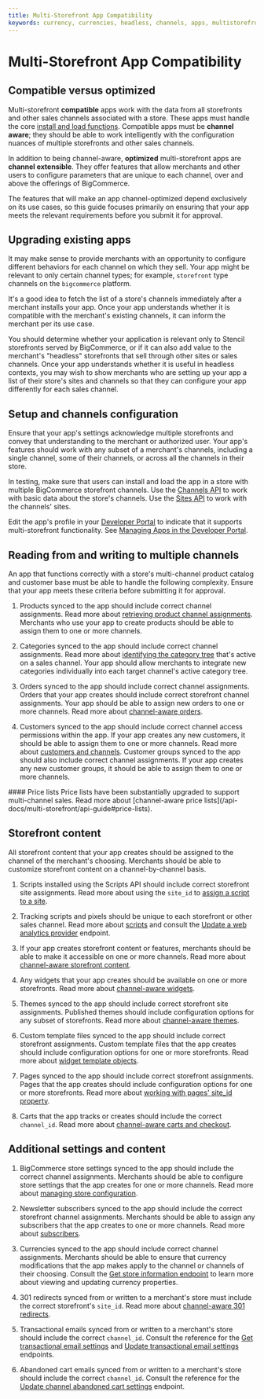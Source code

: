 ```yaml
---
title: Multi-Storefront App Compatibility
keywords: currency, currencies, headless, channels, apps, multistorefront, msf
---
```


# Multi-Storefront App Compatibility

## Compatible versus optimized

Multi-storefront **compatible** apps work with the data from all storefronts and other sales channels associated with a store. These apps must handle the core [install and load functions](/api-docs/apps/guide/callbacks). Compatible apps must be **channel aware**; they should be able to work intelligently with the configuration nuances of multiple storefronts and other sales channels.

In addition to being channel-aware, **optimized** multi-storefront apps are **channel extensible**. They offer features that allow merchants and other users to configure parameters that are unique to each channel, over and above the offerings of BigCommerce. 

The features that will make an app channel-optimized depend exclusively on its use cases, so this guide focuses primarily on ensuring that your app meets the relevant requirements before you submit it for approval.

## Upgrading existing apps

It may make sense to provide merchants with an opportunity to configure different behaviors for each channel on which they sell. Your app might be relevant to only certain channel types; for example, `storefront` type channels on the `bigcommerce` platform. 

It's a good idea to fetch the list of a store's channels immediately after a merchant installs your app. Once your app understands whether it is compatible with the merchant's existing channels, it can inform the merchant per its use case.

You should determine whether your application is relevant only to Stencil storefronts served by BigCommerce, or if it can also add value to the merchant's "headless" storefronts that sell through other sites or sales channels. Once your app understands whether it is useful in headless contexts, you may wish to show merchants who are setting up your app a list of their store's sites and channels so that they can configure your app differently for each sales channel.

## Setup and channels configuration

Ensure that your app's settings acknowledge multiple storefronts and convey that understanding to the merchant or authorized user. Your app's features should work with any subset of a merchant's channels, including a single channel, some of their channels, or across all the channels in their store. 

In testing, make sure that users can install and load the app in a store with multiple BigCommerce storefront channels. Use the [Channels API](/docs/rest-management/channels) to work with basic data about the store's channels. Use the [Sites API](/docs/rest-management/sites) to work with the channels' sites.

Edit the app's profile in your [Developer Portal](https://devtools.bigcommerce.com/my/apps) to indicate that it supports multi-storefront functionality. See [Managing Apps in the Developer Portal](/api-docs/apps/guide/developer-portal#indicate-multi-storefront-support).


## Reading from and writing to multiple channels

An app that functions correctly with a store's multi-channel product catalog and customer base must be able to handle the following complexity. Ensure that your app meets these criteria before submitting it for approval.

1. Products synced to the app should include correct channel assignments. Read more about [retrieving product channel assignments](/api-docs/multi-storefront/api-guide#products). Merchants who use your app to create products should be able to assign them to one or more channels.

2. Categories synced to the app should include correct channel assignments. Read more about [identifying the category tree](/api-docs/multi-storefront/api-guide#categories) that's active on a sales channel. Your app should allow merchants to integrate new categories individually into each target channel's active category tree.

3. Orders synced to the app should include correct channel assignments. Orders that your app creates should include correct storefront channel assignments. Your app should be able to assign new orders to one or more channels. Read more about [channel-aware orders](/api-docs/multi-storefront/api-guide#orders).

4. Customers synced to the app should include correct channel access permissions within the app. If your app creates any new customers, it should be able to assign them to one or more channels. Read more about [customers and channels](/api-docs/multi-storefront/api-guide#customers). Customer groups synced to the app should also include correct channel assignments. If your app creates any new customer groups, it should be able to assign them to one or more channels.

<Callout type="info">
#### Price lists
Price lists have been substantially upgraded to support multi-channel sales. Read more about [channel-aware price lists](/api-docs/multi-storefront/api-guide#price-lists).
</Callout> 

## Storefront content

All storefront content that your app creates should be assigned to the channel of the merchant's choosing. Merchants should be able to customize storefront content on a channel-by-channel basis.

1. Scripts installed using the Scripts API should include correct storefront site assignments. Read more about using the `site_id` to [assign a script to a site](/api-docs/multi-storefront/api-guide#scripts).

2. Tracking scripts and pixels should be unique to each storefront or other sales channel. Read more about [scripts](/api-docs/multi-storefront/api-guide#scripts) and consult the [Update a web analytics provider](/docs/rest-management/settings/analytics#update-a-web-analytics-provider) endpoint.

3. If your app creates storefront content or features, merchants should be able to make it accessible on one or more channels. Read more about [channel-aware storefront content](/api-docs/multi-storefront/api-guide#storefront-and-content).

4. Any widgets that your app creates should be available on one or more storefronts. Read more about [channel-aware widgets](/api-docs/multi-storefront/api-guide#widgets).

5. Themes synced to the app should include correct storefront site assignments. Published themes should include configuration options for any subset of storefronts. Read more about [channel-aware themes](/api-docs/multi-storefront/api-guide#themes).

6. Custom template files synced to the app should include correct storefront assignments. Custom template files that the app creates should include configuration options for one or more storefronts. Read more about [widget template objects](/docs/rest-content/widgets/widget-template#get-a-widget-template).

7. Pages synced to the app should include correct storefront assignments. Pages that the app creates should include configuration options for one or more storefronts. Read more about [working with pages' site_id property](/api-docs/multi-storefront/api-guide#pages).

8. Carts that the app tracks or creates should include the correct `channel_id`. Read more about [channel-aware carts and checkout](/api-docs/multi-storefront/api-guide#cart-and-checkout).

## Additional settings and content

1. BigCommerce store settings synced to the app should include the correct channel assignments. Merchants should be able to configure store settings that the app creates for one or more channels. Read more about [managing store configuration](/api-docs/store-management/settings).

2. Newsletter subscribers synced to the app should include the correct storefront channel assignments. Merchants should be able to assign any subscribers that the app creates to one or more channels. Read more about [subscribers](/api-docs/multi-storefront/api-guide#subscribers).

3. Currencies synced to the app should include correct channel assignments. Merchants should be able to ensure that currency modifications that the app makes apply to the channel or channels of their choosing. Consult the [Get store information endpoint](/docs/rest-management/store-information#get-store-information) to learn more about viewing and updating currency properties.


4. 301 redirects synced from or written to a merchant's store must include the correct storefront's `site_id`. Read more about [channel-aware 301 redirects](/api-docs/multi-storefront/api-guide#redirects).


5. Transactional emails synced from or written to a merchant's store should include the correct `channel_id`. Consult the reference for the [Get transactional email settings](/docs/rest-management/settings/email-statuses#get-transactional-email-settings) and [Update transactional email settings](/docs/rest-management/settings/email-statuses#update-transactional-email-settings) endpoints.


6. Abandoned cart emails synced from or written to a merchant's store should include the correct `channel_id`. Consult the reference for the [Update channel abandoned cart settings](/docs/rest-management/abandoned-carts/abandoned-carts-settings#update-channel-abandoned-cart-settings) endpoint.

